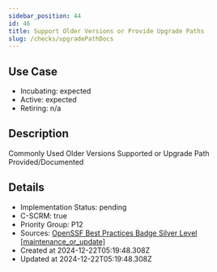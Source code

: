 ```yaml
---
sidebar_position: 44
id: 46
title: Support Older Versions or Provide Upgrade Paths
slug: /checks/upgradePathDocs
---
```


## Use Case
<!-- LEVELS:START -->
- Incubating: expected
- Active: expected
- Retiring: n/a
<!-- LEVELS:END -->

<!-- DESCRIPTION:START -->
## Description
Commonly Used Older Versions Supported or Upgrade Path Provided/Documented
<!-- DESCRIPTION:END -->

<!-- DETAILS:START -->
## Details
- Implementation Status: pending
- C-SCRM: true
- Priority Group: P12
- Sources: [OpenSSF Best Practices Badge Silver Level [maintenance_or_update]](https://www.bestpractices.dev/en/criteria?details=true&rationale=true#1.maintenance_or_update)
- Created at 2024-12-22T05:19:48.308Z
- Updated at 2024-12-22T05:19:48.308Z
<!-- DETAILS:END -->
